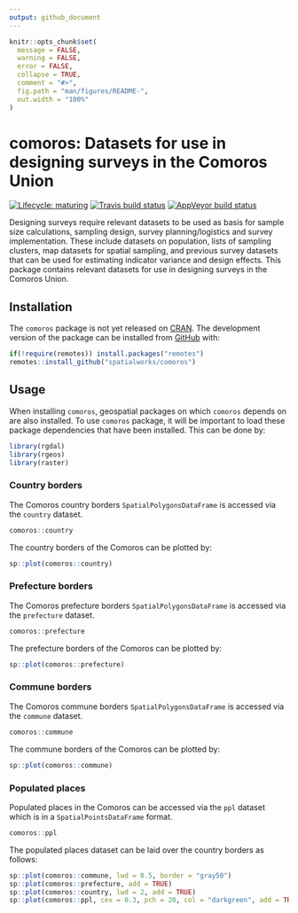 ```yaml
---
output: github_document
---
```


<!-- README.md is generated from README.Rmd. Please edit that file -->

```r
knitr::opts_chunk$set(
  message = FALSE,
  warning = FALSE,
  error = FALSE,
  collapse = TRUE,
  comment = "#>",
  fig.path = "man/figures/README-",
  out.width = "100%"
)
```

# comoros: Datasets for use in designing surveys in the Comoros Union

<!-- badges: start -->
[![Lifecycle: maturing](https://img.shields.io/badge/lifecycle-maturing-blue.svg)](https://www.tidyverse.org/lifecycle/#maturing)
[![Travis build status](https://travis-ci.org/spatialworks/comoros.svg?branch=master)](https://travis-ci.org/spatialworks/comoros)
[![AppVeyor build status](https://ci.appveyor.com/api/projects/status/github/spatialworks/comoros?branch=master&svg=true)](https://ci.appveyor.com/project/spatialworks/comoros)
<!-- badges: end -->

Designing surveys require relevant datasets to be used as basis for sample size calculations, sampling design, survey planning/logistics and survey implementation. These include datasets on population, lists of sampling clusters, map datasets for spatial sampling, and previous survey datasets that can be used for estimating indicator variance and design effects. This package contains relevant datasets for use in designing surveys in the Comoros Union.

## Installation

The `comoros` package is not yet released on [CRAN](https://CRAN.R-project.org). The development version of the package can be installed from [GitHub](https://github.com/) with:

```r
if(!require(remotes)) install.packages("remotes")
remotes::install_github("spatialworks/comoros")
```

## Usage

When installing `comoros`, geospatial packages on which `comoros` depends on are also installed. To use `comoros` package, it will be important to load these package dependencies that have been installed. This can be done by:

```r
library(rgdal)
library(rgeos)
library(raster)
```

### Country borders

The Comoros country borders `SpatialPolygonsDataFrame` is accessed via the `country` dataset.

```r
comoros::country
```

The country borders of the Comoros can be plotted by:

```r
sp::plot(comoros::country)
```

### Prefecture borders

The Comoros prefecture borders `SpatialPolygonsDataFrame` is accessed via the `prefecture` dataset.

```r
comoros::prefecture
```

The prefecture borders of the Comoros can be plotted by:

```r
sp::plot(comoros::prefecture)
```

### Commune borders

The Comoros commune borders `SpatialPolygonsDataFrame` is accessed via the `commune` dataset.

```r
comoros::commune
```

The commune borders of the Comoros can be plotted by:

```r
sp::plot(comoros::commune)
```

### Populated places

Populated places in the Comoros can be accessed via the `ppl` dataset which is in a `SpatialPointsDataFrame` format.

```r
comoros::ppl
```

The populated places dataset can be laid over the country borders as follows:

```r
sp::plot(comoros::commune, lwd = 0.5, border = "gray50")
sp::plot(comoros::prefecture, add = TRUE)
sp::plot(comoros::country, lwd = 2, add = TRUE)
sp::plot(comoros::ppl, cex = 0.3, pch = 20, col = "darkgreen", add = TRUE)
```

